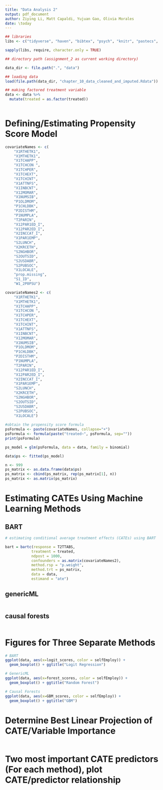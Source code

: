 ```yaml
---
title: "Data Analysis 2"
output: pdf_document
author: Ziying Li, Matt Capaldi, Yujuan Gao, Olivia Morales
date: \today
---
```


```r

## libraries
libs <- c("tidyverse", "haven", "bibtex", "psych", "knitr", "pastecs", "kableExtra","survey", "cobalt", "randomForest", "ipred","rpart", "baguette", "parsnip", "SimDesign", "bartCause", "lme4", "grf", "genericML")

sapply(libs, require, character.only = TRUE)

## directory path (assignment_2 as current working directory)

data_dir <- file.path(".", "data")

## loading data
load(file.path(data_dir, "chapter_10_data_cleaned_and_imputed.Rdata"))

## making factored treatment variable 
data <- data %>%
  mutate(treated = as.factor(treated))
    
```

# Defining/Estimating Propensity Score Model

```r

covariateNames <- c(
    "X1RTHETK1", 
    "X1MTHETK1",
    "X1TCHAPP", 
    "X1TCHCON ",
    "X1TCHPER", 
    "X1TCHEXT",
    "X1TCHINT",
    "X1ATTNFS",
    "X1INBCNT",
    "X12MOMAR",
    "X1NUMSIB", 
    "P1OLDMOM",
    "P1CHLDBK",
    "P2DISTHM",
    "P1NUMPLA",
    "T2PARIN",
    "X12PAR1ED_I",
    "X12PAR2ED_I",
    "X2INCCAT_I",
    "X1PAR1EMP",
    "S2LUNCH",
    "X2KRCETH",
    "S2NGHBOR",
    "S2OUTSID",
    "S2USDABR",
    "S2PUBSOC",
    "X1LOCALE",
    "prop.missing",
    "S1_ID",
    "W1_2P0PSU")

covariateNames2 <- c(
    "X1RTHETK1", 
    "X1MTHETK1",
    "X1TCHAPP", 
    "X1TCHCON ",
    "X1TCHPER", 
    "X1TCHEXT",
    "X1TCHINT",
    "X1ATTNFS",
    "X1INBCNT",
    "X12MOMAR",
    "X1NUMSIB", 
    "P1OLDMOM",
    "P1CHLDBK",
    "P2DISTHM",
    "P1NUMPLA",
    "T2PARIN",
    "X12PAR1ED_I",
    "X12PAR2ED_I",
    "X2INCCAT_I",
    "X1PAR1EMP",
    "S2LUNCH",
    "X2KRCETH",
    "S2NGHBOR",
    "S2OUTSID",
    "S2USDABR",
    "S2PUBSOC",
    "X1LOCALE")
    
#obtain the propensity score formula   
psFormula <- paste(covariateNames, collapse="+")
psFormula <- formula(paste("treated~", psFormula, sep=""))
print(psFormula)   

ps_model = glm(psFormula, data = data, family = binomial)

data$ps <- fitted(ps_model)

n <- 999
ps_matrix <- as.data.frame(data$ps)
ps_matrix <- cbind(ps_matrix, rep(ps_matrix[1], n))
ps_matrix <- as.matrix(ps_matrix)

```

# Estimating CATEs Using Machine Learning Methods
## BART
```r

# estimating conditional average treatment effects (CATEs) using BART

bart = bartc(response = T2TTABS, 
            treatment = treated, 
            ndpost = 1000,
            confounders = as.matrix(covariateNames2), 
            method.rsp = "p.weight", 
            method.trt = ps_matrix, 
            data = data, 
            estimand = "ate")


```

## genericML 
```r


```


## causal forests
```r


```

# Figures for Three Separate Methods

```r

# BART
ggplot(data, aes(x=logit_scores, color = selfEmploy)) + 
  geom_boxplot() + ggtitle("Logit Regression")

# GenericML
ggplot(data, aes(x=forest_scores, color = selfEmploy)) + 
  geom_boxplot() + ggtitle("Random Forest")

# Causal Forests
ggplot(data, aes(x=GBM_scores, color = selfEmploy)) + 
  geom_boxplot() + ggtitle("GBM")


```

# Determine Best Linear Projection of CATE/Variable Importance
```r


```


# Two most important CATE predictors (For each method), plot CATE/predictor relationship
```r


```

